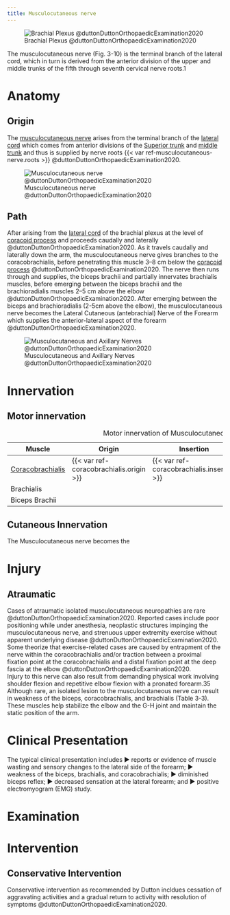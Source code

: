 ```yaml
---
title: Musculocutaneous nerve
---
```


![Brachial Plexus @duttonDuttonOrthopaedicExamination2020](/The Archive/Anatomy/Nerves/Upper extremity nerves/images/fig3.9 Brachial Plexus Dutton.png)

The musculocutaneous nerve (Fig. 3-10) is the terminal branch of the lateral cord, which in turn is derived from the anterior division of the upper and middle trunks of the fifth through seventh cervical nerve roots.1

# Anatomy

## Origin
The [musculocutaneous nerve]({{< var ref-musculocutaneous-nerve.path >}}) arises from the terminal branch of the [lateral cord]({{< var ref-brachial-plexus.lateral-cord >}}) which comes from anterior divisions of the [Superior trunk]({{< var ref-brachial-plexus.superior-trunk >}}) and [middle trunk]({{< var ref-brachial-plexus.middle-trunk >}}) and thus is supplied by nerve roots {{< var ref-musculocutaneous-nerve.roots >}} @duttonDuttonOrthopaedicExamination2020.

![Musculocutaneous nerve @duttonDuttonOrthopaedicExamination2020](/The Archive/Anatomy/Nerves/Upper extremity nerves/images/Dutton fig3.10 The musculocutaneous (C5–6) nerve.png)

## Path
After arising from the [lateral cord]({{< var ref-brachial-plexus.lateral-cord >}}) of the brachial plexus at the level of [coracoid process]({{< var ref-scapula-bone.coracoid-process >}}) and proceeds caudally and laterally @duttonDuttonOrthopaedicExamination2020. 
As it travels caudally and laterally down the arm, the musculocutaneous nerve gives branches to the coracobrachialis, before penetrating this muscle 3–8 cm below the [coracoid process]({{< var ref-scapula-bone.coracoid-process >}}) @duttonDuttonOrthopaedicExamination2020.
The nerve then runs through and supplies, the biceps brachii and partially innervates brachialis muscles, before emerging between the biceps brachii and the brachioradialis muscles 2–5 cm above the elbow @duttonDuttonOrthopaedicExamination2020. 
After emerging between the biceps and brachioradialis (2-5cm above the elbow), the musculocutaneous nerve becomes the Lateral Cutaneous (antebrachial) Nerve of the Forearm which supplies the anterior-lateral aspect of the forearm @duttonDuttonOrthopaedicExamination2020.

![Musculocutaneous and Axillary Nerves @duttonDuttonOrthopaedicExamination2020](/The Archive/Anatomy/Nerves/Upper extremity nerves/images/Dutton fig3.11 Musculocutaneous and axillary nerves.png)

# Innervation
## Motor innervation

| Muscle  | Origin | Insertion | Nerve | Action |
|------|--------|-------|----------|--------|
| [Coracobrachialis]({{< var ref-coracobrachialis.path >}}) | {{< var ref-coracobrachialis.origin >}} | {{< var ref-coracobrachialis.insertion >}} | {{< var ref-coracobrachialis.nerve >}} | {{< var ref-coracobrachialis.action >}} |
| Brachialis |  |  |  |  |
| Biceps Brachii |  |  |  |  |
: Motor innervation of Musculocutaneous nerve {.striped .hover}

## Cutaneous Innervation

The Musculocutaneous nerve becomes the



# Injury

## Atraumatic

Cases of atraumatic isolated musculocutaneous neuropathies are rare @duttonDuttonOrthopaedicExamination2020. 
Reported cases include poor positioning while under anesthesia, neoplastic structures impinging the musculocutaneous nerve, and strenuous upper extremity exercise without apparent underlying disease @duttonDuttonOrthopaedicExamination2020.
Some theorize that exercise-related cases are caused by entrapment of the nerve within the coracobrachialis and/or traction between a proximal fixation point at the coracobrachialis and a distal fixation point at the deep fascia at the elbow @duttonDuttonOrthopaedicExamination2020.\
Injury to this nerve can also result from demanding physical work involving shoulder flexion and repetitive elbow flexion with a pronated forearm.35 Although rare, an isolated lesion to the musculocutaneous nerve can result in weakness of the biceps, coracobrachialis, and brachialis (Table 3-3). These muscles help stabilize the elbow and the G-H joint and maintain the static position of the arm.



# Clinical Presentation

The typical clinical presentation includes ▶ reports or evidence of muscle wasting and sensory changes to the lateral side of the forearm; ▶ weakness of the biceps, brachialis, and coracobrachialis; ▶ diminished biceps reflex; ▶ decreased sensation at the lateral forearm; and ▶ positive electromyogram (EMG) study.

# Examination


# Intervention

## Conservative Intervention

Conservative intervention as recommended by Dutton incldues cessation of aggravating activities and a gradual return to activity with resolution of symptoms @duttonDuttonOrthopaedicExamination2020.